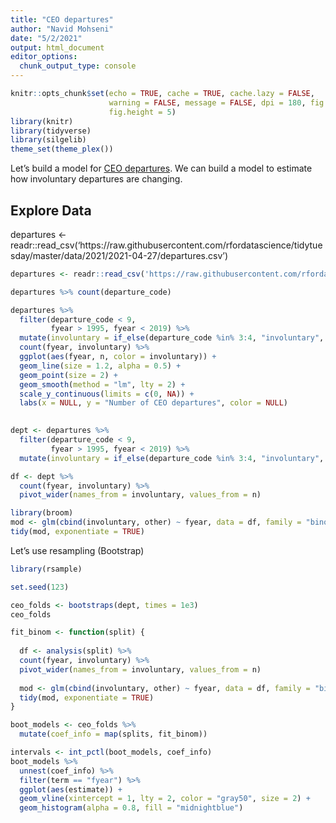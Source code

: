 ```yaml
---
title: "CEO departures"
author: "Navid Mohseni"
date: "5/2/2021"
output: html_document
editor_options: 
  chunk_output_type: console
---
```


```r
knitr::opts_chunk$set(echo = TRUE, cache = TRUE, cache.lazy = FALSE, 
                      warning = FALSE, message = FALSE, dpi = 180, fig.width = 8,
                      fig.height = 5)
library(knitr)
library(tidyverse)
library(silgelib)
theme_set(theme_plex())
```

Let's build a model for [CEO departures](https://github.com/rfordatascience/tidytuesday/blob/master/data/2021/2021-04-27/readme.md). We can build a model to estimate how involuntary departures are changing.

## Explore Data
departures <- readr::read_csv('https://raw.githubusercontent.com/rfordatascience/tidytuesday/master/data/2021/2021-04-27/departures.csv')

```r
departures <- readr::read_csv('https://raw.githubusercontent.com/rfordatascience/tidytuesday/master/data/2021/2021-04-27/departures.csv')
```

```r
departures %>% count(departure_code)

departures %>% 
  filter(departure_code < 9, 
         fyear > 1995, fyear < 2019) %>% 
  mutate(involuntary = if_else(departure_code %in% 3:4, "involuntary", "other")) %>% 
  count(fyear, involuntary) %>% 
  ggplot(aes(fyear, n, color = involuntary)) + 
  geom_line(size = 1.2, alpha = 0.5) + 
  geom_point(size = 2) + 
  geom_smooth(method = "lm", lty = 2) +
  scale_y_continuous(limits = c(0, NA)) + 
  labs(x = NULL, y = "Number of CEO departures", color = NULL)
  
```


```r
dept <- departures %>% 
  filter(departure_code < 9, 
         fyear > 1995, fyear < 2019) %>% 
  mutate(involuntary = if_else(departure_code %in% 3:4, "involuntary", "other"))

df <- dept %>% 
  count(fyear, involuntary) %>% 
  pivot_wider(names_from = involuntary, values_from = n)

library(broom)
mod <- glm(cbind(involuntary, other) ~ fyear, data = df, family = "binomial")
tidy(mod, exponentiate = TRUE)
```

Let's use resampling (Bootstrap)

```r
library(rsample)

set.seed(123)

ceo_folds <- bootstraps(dept, times = 1e3)
ceo_folds

fit_binom <- function(split) {
  
  df <- analysis(split) %>% 
  count(fyear, involuntary) %>% 
  pivot_wider(names_from = involuntary, values_from = n)
  
  mod <- glm(cbind(involuntary, other) ~ fyear, data = df, family = "binomial")
  tidy(mod, exponentiate = TRUE)
}

```


```r
boot_models <- ceo_folds %>% 
  mutate(coef_info = map(splits, fit_binom))
```

```r
intervals <- int_pctl(boot_models, coef_info)
boot_models %>% 
  unnest(coef_info) %>% 
  filter(term == "fyear") %>% 
  ggplot(aes(estimate)) + 
  geom_vline(xintercept = 1, lty = 2, color = "gray50", size = 2) + 
  geom_histogram(alpha = 0.8, fill = "midnightblue")

```


